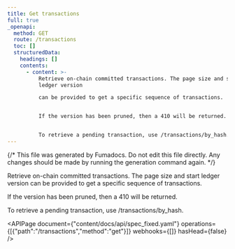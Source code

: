 ```yaml
---
title: Get transactions
full: true
_openapi:
  method: GET
  route: /transactions
  toc: []
  structuredData:
    headings: []
    contents:
      - content: >-
          Retrieve on-chain committed transactions. The page size and start
          ledger version

          can be provided to get a specific sequence of transactions.


          If the version has been pruned, then a 410 will be returned.


          To retrieve a pending transaction, use /transactions/by_hash.
---
```


{/* This file was generated by Fumadocs. Do not edit this file directly. Any changes should be made by running the generation command again. */}

Retrieve on-chain committed transactions. The page size and start ledger version
can be provided to get a specific sequence of transactions.

If the version has been pruned, then a 410 will be returned.

To retrieve a pending transaction, use /transactions/by_hash.

<APIPage document={"content/docs/api/spec_fixed.yaml"} operations={[{"path":"/transactions","method":"get"}]} webhooks={[]} hasHead={false} />